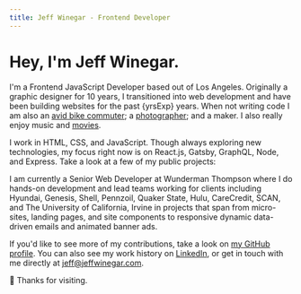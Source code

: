 ```yaml
---
title: Jeff Winegar - Frontend Developer
---
```




<SEO
  title={props.pageContext.frontmatter.title}
  path={props.pageContext.frontmatter.path}
/>


# Hey, I'm Jeff Winegar.

<p>I'm a Frontend JavaScript Developer based out of Los Angeles. Originally a graphic designer for 10 years, I transitioned into web development and have been building websites for the past {yrsExp} years. When not writing code I am also an <a href="https://www.strava.com/athletes/1123257">avid bike commuter</a>; a <a href="https://www.instagram.com/jeff_winegar/">photographer</a>; and a maker. I also really enjoy music and <a href="https://letterboxd.com/jeff_winegar/">movies</a>.</p>

I work in HTML, CSS, and JavaScript. Though always exploring new technologies, my focus right now is on React.js, Gatsby, GraphQL, Node, and Express. Take a look at a few of my public projects:

<GithubRepos />

I am currently a Senior Web Developer at Wunderman Thompson where I do hands-on development and lead teams working for clients including Hyundai, Genesis, Shell, Pennzoil, Quaker State, Hulu, CareCredit, SCAN, and The University of California, Irvine in projects that span from micro-sites, landing pages, and site components to responsive dynamic data-driven emails and animated banner ads.

If you'd like to see more of my contributions, take a look on [my GitHub profile](https://github.com/jeffwinegar). You can also see my work history on [LinkedIn](https://www.linkedin.com/in/jeffwinegar), or get in touch with me directly at [jeff@jeffwinegar.com](mailto:jeff@jeffwinegar.com).

👋 Thanks for visiting.